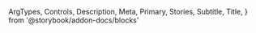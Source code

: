   ArgTypes,
  Controls,
  Description,
  Meta,
  Primary,
  Stories,
  Subtitle,
  Title,
} from '@storybook/addon-docs/blocks'


<Meta of={TypographyStories} />

<Title />

<Subtitle />

<Description />

---

## Props

On top of all the props, attributes and event handler you can set on a
`<p />` element (by default, or any other `element` you may choose for your
typography), the component accepts the following props:

<ArgTypes />

<Stories includePrimary={false} title="Typography types" />

## Playground

<Primary />

<Controls />
